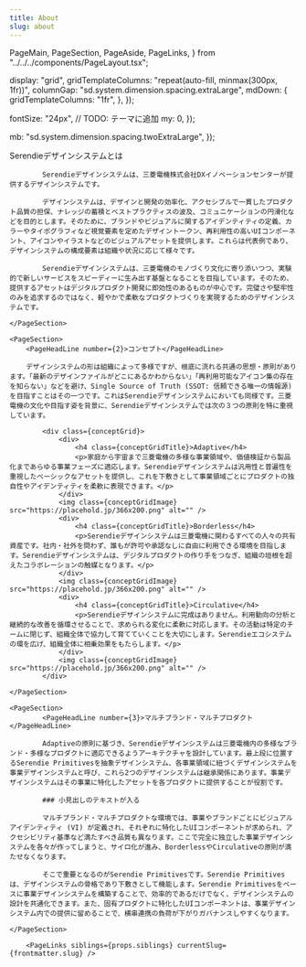 ```yaml
---
title: About
slug: about
---
```


  PageMain,
  PageSection,
  PageAside,
  PageLinks,
} from "../../../components/PageLayout.tsx";

  display: "grid",
  gridTemplateColumns: "repeat(auto-fill, minmax(300px, 1fr))",
  columnGap: "sd.system.dimension.spacing.extraLarge",
  mdDown: {
    gridTemplateColumns: "1fr",
  },
});

  fontSize: "24px", // TODO: テーマに追加
  my: 0,
});

  mb: "sd.system.dimension.spacing.twoExtraLarge",
});

<PageHeader>
	<IndexPageHeader title={frontmatter.title} illustType="A" />
</PageHeader>
<PageMain>
	<PageSection>
		<PageHeadLine number={1}>Serendieデザインシステムとは</PageHeadLine>

    		Serendieデザインシステムは、三菱電機株式会社DXイノベーションセンターが提供するデザインシステムです。

    		デザインシステムは、デザインと開発の効率化、アクセシブルで一貫したプロダクト品質の担保、ナレッジの蓄積とベストプラクティスの波及、コミュニケーションの円滑化などを目的とします。そのために、ブランドやビジュアルに関するアイデンティティの定義、カラーやタイポグラフィなど視覚要素を定めたデザイントークン、再利用性の高いUIコンポーネント、アイコンやイラストなどのビジュアルアセットを提供します。これらは代表例であり、デザインシステムの構成要素は組織や状況に応じて様々です。

    		Serendieデザインシステムは、三菱電機のモノづくり文化に寄り添いつつ、実験的で新しいサービスをスピーディーに生み出す基盤となることを目指しています。そのため、提供するアセットはデジタルプロダクト開発に即効性のあるものが中心です。完璧さや堅牢性のみを追求するのではなく、軽やかで柔軟なプロダクトづくりを実現するためのデザインシステムです。

    </PageSection>

    <PageSection>
    	<PageHeadLine number={2}>コンセプト</PageHeadLine>

    	デザインシステムの形は組織によって多様ですが、根底に流れる共通の思想・原則があります。「最新のデザインファイルがどこにあるかわからない」「再利用可能なアイコン集の存在を知らない」などを避け、Single Source of Truth (SSOT: 信頼できる唯一の情報源) を目指すことはその一つです。これはSerendieデザインシステムにおいても同様です。三菱電機の文化や目指す姿を背景に、Serendieデザインシステムでは次の３つの原則を特に重視しています。

    		<div class={conceptGrid}>
    			<div>
    				<h4 class={conceptGridTitle}>Adaptive</h4>
    				<p>家庭から宇宙まで三菱電機の多様な事業領域や、価値検証から製品化まであらゆる事業フェーズに適応します。Serendieデザインシステムは汎用性と普遍性を重視したベーシックなアセットを提供し、これを下敷きとして事業領域ごとにプロダクトの独自性やアイデンティティを柔軟に表現できます。</p>
    			</div>
    			<img class={conceptGridImage} src="https://placehold.jp/366x200.png" alt="" />
    			<div>
    				<h4 class={conceptGridTitle}>Borderless</h4>
    				<p>Serendieデザインシステムは三菱電機に関わるすべての人々の共有資産です。社内・社外を問わず、誰もが許可や承認なしに自由に利用できる環境を目指します。Serendieデザインシステムは、デジタルプロダクトの作り手をつなぎ、組織の垣根を超えたコラボレーションの触媒となります。</p>
    			</div>
    			<img class={conceptGridImage} src="https://placehold.jp/366x200.png" alt="" />
    			<div>
    				<h4 class={conceptGridTitle}>Circulative</h4>
    				<p>Serendieデザインシステムに完成はありません。利用動向の分析と継続的な改善を循環させることで、求められる変化に柔軟に対応します。その活動は特定のチームに閉じず、組織全体で協力して育てていくことを大切にします。Serendieエコシステムの環を広げ、組織全体に相乗効果をもたらします。</p>
    			</div>
    			<img class={conceptGridImage} src="https://placehold.jp/366x200.png" alt="" />
    		</div>

    </PageSection>

    <PageSection>
    		<PageHeadLine number={3}>マルチブランド・マルチプロダクト</PageHeadLine>

    		Adaptiveの原則に基づき、Serendieデザインシステムは三菱電機内の多様なブランド・多様なプロダクトに適応できるようアーキテクチャを設計しています。最上段に位置するSerendie Primitivesを抽象デザインシステム、各事業領域に紐づくデザインシステムを事業デザインシステムと呼び、これら2つのデザインシステムは継承関係にあります。事業デザインシステムはその事業に特化したアセットを各プロダクトに提供することが役割です。

    		### 小見出しのテキストが入る

    		マルチブランド・マルチプロダクトな環境では、事業やブランドごとにビジュアルアイデンティティ (VI) が定義され、それぞれに特化したUIコンポーネントが求められ、アクセシビリティ基準など満たすべき品質も異なります。ここで完全に独立した事業デザインシステムを各々が作ってしまうと、サイロ化が進み、BorderlessやCirculativeの原則が満たせなくなります。

    		そこで重要となるのがSerendie Primitivesです。Serendie Primitivesは、デザインシステムの骨格であり下敷きとして機能します。Serendie Primitivesをベースに事業デザインシステムを構築することで、効率的であるだけでなく、デザインシステムの設計を共通化できます。また、固有プロダクトに特化したUIコンポーネントは、事業デザインシステム内での提供に留めることで、横串連携の負荷が下がりガバナンスしやすくなります。

    </PageSection>

    	<PageLinks siblings={props.siblings} currentSlug={frontmatter.slug} />

</PageMain>
<PageAside>
	<StickySideNav />
</PageAside>
